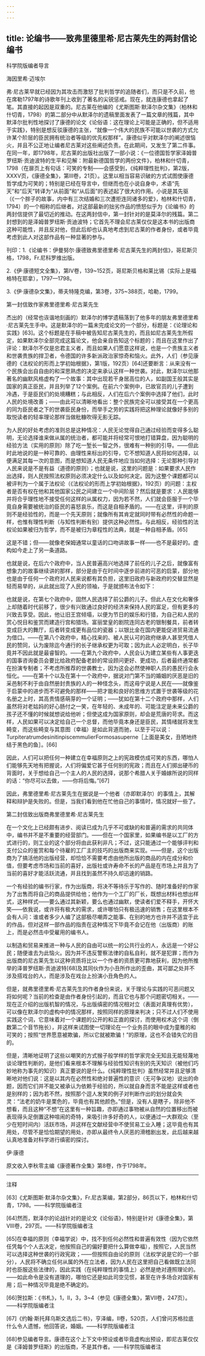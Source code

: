 ```yaml
---
---
---
```

title: 论编书——致弗里德里希·尼古莱先生的两封信论编书
---





科学院版编者导言


海因里希·迈埃尔

弗·尼古莱早就已经因为其攻击而激怒了批判哲学的追随者们，而只是不久前，他在席勒1797年的诗歌年刊上收到了著名的尖锐惩戒。现在，就连康德也拿起了笔。其直接的起因是双重的。尼古莱在他编的《尤斯图斯·默泽尔杂文集》（柏林和什切青，1798）的第二部分中从默泽尔的遗稿里面发表了一篇文章的残篇，其中默泽尔批判性地探讨了康德的论文《论俗语：这在理论上可能是正确的，但不适用于实践》，特别是想反驳康德的主张，“就像一个伟大的民族不可能以世袭的方式允许某个阶层的臣民拥有统治者等级的优先权那样”。康德似乎对默泽尔的阐述很恼火，并且不公正地让编者尼古莱对这些阐述负责。在此期间，又发生了第二件事。在同一年，即1798年，尼古莱的出版社出版了一部小说：《一位德国哲学家泽姆普罗纽斯·贡迪波特的生平和见解：附最新德国哲学的两份文件》，柏林和什切青，1798（在扉页上有句话：可笑的专制——会感受到，《纯粹理性批判》，第2版，ⅩⅩⅩⅤ页，《康德全集》，第Ⅲ卷，21页）。这里以相当容易识破的方式试图使康德哲学成为可笑的；特别是已经在导言中，但继而也在小说自身中，术语“先天”和“后天”转译为“从前面”和“从后面”的表述起了很大的作用。小说是其先驱（《一个胖子的故事，内中有三次结婚和三次遭拒连同诸多的爱》，柏林和什切青，1794）的一个相称的后继者。对这部最新的拙劣作品的愤怒似乎为《论编书》的两封信提供了最切近的推动。在这两封信中，第一封针对的是莫泽尔的残篇。第二封想到的是泽姆普罗纽斯·贡迪波特；它首先不理会尼古莱仅仅是这本书的出版商这种可能性，并且反对他，但此后却也认真地考虑到尼古莱的作者身份，或者毕竟考虑到此人对这部作品有一种显著的参与。

刊印：1.《论编书：伊曼努尔·康德致弗里德里希·尼古莱先生的两封信》，哥尼斯贝格，1798，Fr.尼科罗维出版。

2.《伊·康德短文全集》，第Ⅳ卷，139~152页，哥尼斯贝格和莱比锡（实际上是福格特在耶拿），1797—1798。

3.《伊·康德杂文集》，蒂夫特隆克编，第3卷，375~388页，哈勒，1799。





第一封信致作家弗里德里希·尼古莱先生


杰出的（经常也诙谐地刻画的）默泽尔的博学遗稿落到了他多年的朋友弗里德里希·尼古莱先生手中。这是默泽尔的一篇未完成论文的一个部分，标题是：《论理论和实践》[63]。这个标题是在手稿中被告知尼古莱先生的，而且如尼古莱先生所假定，如果默泽尔全部完成这篇论文，他会亲自告知这个标题的；而且在这里作出了评论：默泽尔不仅是忠君主义者，而且如果人们愿意这样说，也是一个贵族主义者和世袭贵族的捍卫者，令德国的许多新派政治家惊奇和恼火。此外，人们（参见康德的《法权论的形而上学初始根据》，第1版，192页）[64]还要断言：从来没有一个民族会出自自由的和深思熟虑的决定来承认这样一种世袭。对此，默泽尔以他那著名的幽默风格虚构了一个故事：其中出现若干身居高位的人，如副国王般其实是国家的真正臣民，并且列举了12个案例。在前六个案例中，已故官员的儿子遭到冷遇，于是臣民们的处境糟糕；与此相反，人们在后六个案例中选择了他们，此时人民的处境改善；——由此可以清晰地看出：整个民族完全可以接受其在一个更高的同为臣民者之下的世袭臣民身份，而举手之劳的实践将把这种理论就像好多别的取悦读者的轻率理论那样当做秕糠吹得无影无踪。

为人民的好处考虑的准则总是这种情况：人民无论觉得自己通过经验而变得多么聪明，无论选择谁来做从属的统治者，都可能并将经常可恨地打错算盘，因为聪明的经验方法（实用的原则）除了吃一堑长一智之外，很难有一种别的引导。——但此时此地说的是一种可靠的、由理性来标出的引导，它不想知道人民将如何选择，以便满足其每一次的意图，而是想知道人民无条件地应当如何选择：无论那种引导对人民来说是不是有益（道德的原则）；也就是说，这里的问题是：如果要求人民作出选择，则人民按照法权原则必须决定什么以及如何决定。因为这整个课题都可以被评判为一个属于法权论（《法权论的形而上学初始根据》，192页）的问题：主权者是否有权在他和其他国家公民之间建立一个中间阶层？然后就是要求：人民能够并将合乎理性地不接受任何这样的从属权力，因为若不然，人们就会臣服于一个毕竟自身需要被统治的臣民的喜怒哀乐，而这是自相矛盾的。——在这里，评判的原则不是经验性的，而是一个先天原则；就像所有其肯定就同时带有必然性的命题一样，也惟有理性判断（与知性判断有别）提供这种必然性。与此相反，经验性的法权论如果被归为哲学，而不是被归为章程性的法典，就是一种自相矛盾。[65]

这是不错；但——就像老保姆通常以童话的口吻讲故事一样——也不是最好的。虚构如今走上了另一条道路。

也就是说，在后六个政府中，当人民普遍高兴地选择了前任的儿子之后，就像富有想象力的故事继续讲的那样，部分是由于在时间中逐步前进的可恶的启蒙，部分地也是由于任何一个政府对人民来说都有其负担，这里旧政府与新政府的交替显然是轻而易举的，从此就出现了人民的领袖，于是就颁布法令如下：

也就是说，在第七个政府中，固然人民选择了前公爵的儿子。但此人在文化和奢侈上却随着时代前移了，很少有兴致通过良好的经济来保持人民的富足，但有更多的兴致去享受。因此，他让旧王宫倾塌，以便为节日的娱乐和行猎，为自己和人民的赏心悦目和鉴赏而建造行宫和猎场。富丽堂皇的剧院连同古老的银制餐具，前者转变成巨大的舞厅，后者转变成更有品位的瓷器；以银比金在国内更能促进贸易流通为借口。——在第八个政府中，精心找来的、被人民认可的政府继承人甚至凭借人民的赞同，认为废除迄今通行的长子继承权更为可取；因为此人必定明白，长子毕竟并不因此就是最睿智的。——在第九个政府中，人民会认为建立某些有人事更迭的国事咨询委员会要比给政府配备老龄的常设顾问更好、更成功，后者最终通常都在扮演专制者；不考虑所推荐的世袭教士，因为这会必然使神职人员的愚民行会永恒化。——在第十个以及在第十一个政府中，据说对门第不当的婚姻的厌恶是旧的采邑制不利于由自然册封贵族的人的一种怪念头，而这毋宁说是人民在——就像鉴于启蒙中的进步而不可避免的那样——把才能和良好的思维方式置于世袭等级的花名册之上时，其高贵情感萌芽的一个证明；——犹如在第十二个政府中那样，人们虽然将对老姑妈的好心肠付之一笑，在年轻的、未成年的、可能注定是未来公爵的孩子还不懂的时候就想说给他听；但使这成为国家原则，却会是荒唐的苛求。而这样，人民如果可以决定给自己一个总督，而他毕竟本身还是臣民，其情绪就将发生畸变，而这些畸变与其意图（幸福）是如此背道而驰，以至于可以说：TurpiteratrumdesinitinpiscemmulierFormosasuperne［上面是美女，丑陋地终结于黑色的鱼］。[66]

因此，人们可以把任何一种建立在幸福原则之上的宪政模仿成可笑的东西，哪怕人们能够先天地有把握说，人们将偏爱它甚于任何别的宪政；而且在人们掷出硬币的背面时，关于想给自己一个主人的人民的选择，说那个希腊人关于婚嫁所说的同样的话：“你尽可以去做，——你将后悔。”[67]

因此，弗里德里希·尼古莱先生在据说是一个他者（亦即默泽尔）的事情上，其解释和辩护是失败的。但是，当我们看到他在忙他自己的事情时，情况就好一些了。





第二封信致出版商弗里德里希·尼古莱先生


在一个文化上已经颇有进步、阅读已成为几乎不可或缺的和普遍的需求的共同体中，编书并不是不重要的经营部门。——但在一个国家里，如果编书是以工厂的方式进行的，则工业的这个部分将由此获利非凡；不过，这只能通过一个能够评判和支付公众的鉴赏和每个待雇的工厂主的技巧的出版商来实现。——但是，这个出版商为了搞活他的出版经营，却恰恰不需要考虑由他所出版的商品的内在成分和价值，但要考虑市场和当前的喜好，出版社或许寿命不长的产品是在市场上并且为了当前的喜好才能活跃流通，并且找到虽然不持久却迅速的销路。

一个有经验的编书行家，作为出版商，将决不等待乐于写作的、随时准备好的作家为了出售而将自己的商品提供给他；他作为一个工厂的厂长，既想出材料也想出样式，这种样式——要么通过其新颖，要么也通过幽默，使读者们爱不释手，开怀大笑——依我说，或许将有极大的需求，或许哪怕只有极迅速的销售；在这里根本不会有人问：谁或者多少人编了这部极尽嘲弄之能事、在别的地方也许并不适宜于此的作品，但对这样一部作品的指责在这种情况下毕竟不会记在他（出版商）的账上，而是必然击中受雇用的编书人。

以制造和贸易来推进一种与人民的自由可以统一的公共行业的人，永远是一个好公民；随便谁去为此恼火。因为并不违反警察法律的自私自利，就不是犯罪；而作为出版商的尼古莱先生以这种资质将比以一个作者的资质更可靠地获利，因为他所推举的泽普罗纽斯·贡迪波特[68]及其同伙作为小丑所作出的歪曲，其可鄙之处并不涉及搭戏台的人，而是涉及在戏台上扮演小丑角色的人。

但是，就弗里德里希·尼古莱先生的作者身份来说，关于理论与实践的可恶问题又将如何呢？当前的检查是由作者身份引起的，而且它也与那个问题密切相关。——现在正介绍的出版机智的情况，与出版缜密的情况相对立（表面对真理有优势），可以像在默泽尔的虚构中的情况那样，按照同样的原理来判决；只不过人们不使用实践这个词，它意味着对一个课题的公开的和正直的探讨，而使用权术这个词（倒数第二个音节拖长），并这样来试图使一切理论在一个业务员的眼中成为童稚的和可笑的；按照“世界愿意被欺骗，所以它就被欺骗！”的原理，这也不会错失它的目的。

但是，清晰地证明了这些以嘲笑的方式猴子般学样的哲学家完全无知且无能轻蔑地谈论理性判断的，是他们看来根本不理解与经验性知识有别的先天知识（被他们巧妙地称为事先的知识）真正要说的是什么。《纯粹理性批判》虽然经常并且足够清晰地对他们说：这是以其内在必然性和绝对普遍性的意识（无可争议地）说出的命题，因而它们并不能又被承认为依赖于经验的，所以就自身而言不能是这样或者也是别样的；因为若不然，按照那个逗人发笑的例子对判断作出的划分就会失灵：“法老的奶牛是栗色的，毕竟也有其他颜色。”但是，没有人是瞎子，除非他不想看，而且这种“不想”在这里有一种旨趣，亦即通过事物被从自然的位置移出而被表现得头足倒置这种喧闹的奇特，来吸引许多好奇的人，以便通过一大群观众（至少在短时间内）活跃市场，并这样在文献经营中不使贸易工业入睡；这毕竟也有其用处，尽管不是恰恰期望的用处，亦即从最终令人厌恶的滑稽剧出发，此后越来越认真地准备对科学进行缜密的探讨。

伊·康德

原文收入李秋零主编《康德著作全集》第8卷，作于1798年。



***



注释

[63]《尤斯图斯·默泽尔杂文集》，Fr.尼古莱编，第2部分，86页以下，柏林和什切青，1798。——科学院版编者注

[64]然而，默泽尔的论战针对的是论文《论俗语》，特别是针对《康德全集》，第Ⅷ卷，297页。——科学院版编者注

[65]在幸福的原则（幸福学说）中，找不到任何必然性和普遍有效性（因为它依然任凭每个个人去决定，他按照自己的偏好要把什么算做幸福），按照它，人民当然可以选择这种世袭的行政宪政；——但按照自由论的原则（法权学说是它的一个部分），人民将不确立任何从属的外在立法者，因为人民在这里把自己看做既立法同时也臣服这些法律的，因此实践（在纯粹理性的事情上）必然是绝对遵照理论的。——如此命令是没有道理的，哪怕它还是如此司空见惯，甚至在许多场合对国家有用；后一种情况毕竟是绝不确定的。

[66]贺拉斯：《书札》，1，Ⅱ，3，3~4（参见《康德全集》，第Ⅶ卷，247页）。——科学院版编者注

[67]《约翰·斯托拜乌斯文选后二书》，亨泽编，Ⅱ卷，520页，人们曾问苏格拉底什么令人遗憾，他回答说，婚姻。——科学院版编者注

[68]参见编者导言。康德在这个上下文中预设或者毕竟虚构出预设，即尼古莱仅仅是《泽姆普罗纽斯》的出版商，不是其作者。——科学院版编者注